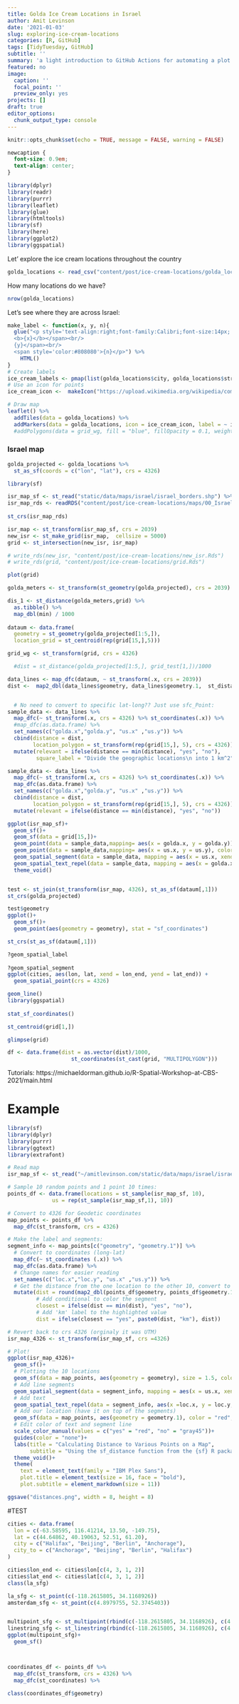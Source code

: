 ```yaml
---
title: Golda Ice Cream Locations in Israel
author: Amit Levinson
date: '2021-01-03'
slug: exploring-ice-cream-locations
categories: [R, GitHub]
tags: [TidyTuesday, GitHub]
subtitle: ''
summary: 'a light introduction to GitHub Actions for automating a plot of frequently used R packages.'
featured: no
image:
  caption: ''
  focal_point: ''
  preview_only: yes
projects: []
draft: true
editor_options: 
  chunk_output_type: console
---
```


```r
knitr::opts_chunk$set(echo = TRUE, message = FALSE, warning = FALSE)
```


```css
newcaption {
  font-size: 0.9em;
  text-align: center;
}
```

```r
library(dplyr)
library(readr)
library(purrr)
library(leaflet)
library(glue)
library(htmltools)
library(sf)
library(here)
library(ggplot2)
library(ggspatial)
```

Let' explore the ice cream locations throughout the country

```r
golda_locations <- read_csv("content/post/ice-cream-locations/golda_locations.csv")
```

How many locations do we have?

```r
nrow(golda_locations)
```

Let's see where they are across Israel:

```r
make_label <- function(x, y, n){
  glue("<p style='text-align:right;font-family:Calibri;font-size:14px;'>
  <b>{x}</b></span><br/>
  {y}</span><br/>
  <span style='color:#808080'>{n}</p>") %>% 
    HTML()
}
# Create labels
ice_cream_labels <- pmap(list(golda_locations$city, golda_locations$street,golda_locations$number), make_label)
# Use an icon for points
ice_cream_icon <-  makeIcon("https://upload.wikimedia.org/wikipedia/commons/2/2c/Ice-cream-solid.svg", iconWidth = 12, iconHeight = 16)

# Draw map
leaflet() %>% 
  addTiles(data = golda_locations) %>% 
  addMarkers(data = golda_locations, icon = ice_cream_icon, label = ~ ice_cream_labels)# %>% 
  #addPolygons(data = grid_wg, fill = "blue", fillOpacity = 0.1, weight = 0.3)
```

### Israel map

```r
golda_projected <- golda_locations %>% 
  st_as_sf(coords = c("lon", "lat"), crs = 4326)
```


```r
library(sf)

isr_map_sf <- st_read("static/data/maps/israel/israel_borders.shp") %>% st_transform(crs = 4326)
isr_map_rds <- readRDS("content/post/ice-cream-locations/maps/00_Israel_0_sf.rds")
  
st_crs(isr_map_rds)

isr_map <- st_transform(isr_map_sf, crs = 2039)
new_isr <- st_make_grid(isr_map,  cellsize = 5000)
grid <- st_intersection(new_isr, isr_map)

# write_rds(new_isr, "content/post/ice-cream-locations/new_isr.Rds")
# write_rds(grid, "content/post/ice-cream-locations/grid.Rds")

plot(grid)

golda_meters <- st_transform(st_geometry(golda_projected), crs = 2039)

dis_1 <- st_distance(golda_meters,grid) %>% 
  as.tibble() %>% 
  map_dbl(min) / 1000
  
dataum <- data.frame(
  geometry = st_geometry(golda_projected[1:5,]),
  location_grid = st_centroid(rep(grid[15,],5)))

grid_wg <- st_transform(grid, crs = 4326)

  #dist = st_distance(golda_projected[1:5,], grid_test[1,])/1000

data_lines <- map_dfc(dataum, ~ st_transform(.x, crs = 2039)) 
dist <-  map2_dbl(data_lines$geometry, data_lines$geometry.1,  st_distance)


  # No need to convert to specific lat-long?? Just use sfc_Point:
sample_data <- data_lines %>% 
  map_dfc(~ st_transform(.x, crs = 4326) %>% st_coordinates(.x)) %>% 
  #map_dfc(as.data.frame) %>% 
  set_names(c("golda.x","golda.y", "us.x" ,"us.y")) %>% 
  cbind(distance = dist,
        location_polygon = st_transform(rep(grid[15,], 5), crs = 4326)) %>% 
  mutate(relevant = ifelse(distance == min(distance), "yes", "no"),
         square_label = "Divide the geographic locations\n into 1 km^2")

sample_data <- data_lines %>% 
  map_dfc(~ st_transform(.x, crs = 4326) %>% st_coordinates(.x)) %>% 
  map_dfc(as.data.frame) %>% 
  set_names(c("golda.x","golda.y", "us.x" ,"us.y")) %>% 
  cbind(distance = dist,
        location_polygon = st_transform(rep(grid[15,], 5), crs = 4326)) %>% 
  mutate(relevant = ifelse(distance == min(distance), "yes", "no"))

ggplot(isr_map_sf)+
  geom_sf()+
  geom_sf(data = grid[15,])+
  geom_point(data = sample_data,mapping= aes(x = golda.x, y = golda.y))+
  geom_point(data = sample_data,mapping= aes(x = us.x, y = us.y), color = "red", size = 0.1)+
  geom_spatial_segment(data = sample_data, mapping = aes(x = us.x, xend = golda.x, y = us.y, yend = golda.y, color = relevant))+
  geom_spatial_text_repel(data = sample_data, mapping = aes(x = golda.x,  y = golda.y, label = paste0(round(distance/1000), "km")), crs = 4326, hjust = 0.5)+
  theme_void()


test <- st_join(st_transform(isr_map, 4326), st_as_sf(dataum[,1])) 
st_crs(golda_projected)

test$geometry  
ggplot()+
  geom_sf()+
  geom_point(aes(geometry = geometry), stat = "sf_coordinates")

st_crs(st_as_sf(dataum[,1]))

?geom_spatial_label
  
?geom_spatial_segment
ggplot(cities, aes(lon, lat, xend = lon_end, yend = lat_end)) +
  geom_spatial_point(crs = 4326)

geom_line()
library(ggspatial)
  
stat_sf_coordinates()

st_centroid(grid[1,])

glimpse(grid)

df <- data.frame(dist = as.vector(dist)/1000,
                    st_coordinates(st_cast(grid, "MULTIPOLYGON")))

```

Tutorials:
https://michaeldorman.github.io/R-Spatial-Workshop-at-CBS-2021/main.html

# Example
```r
library(sf)
library(dplyr)
library(purrr)
library(ggtext)
library(extrafont)

# Read map
isr_map_sf <- st_read("~/amitlevinson.com/static/data/maps/israel/israel_borders.shp")

# Sample 10 random points and 1 point 10 times:
points_df <- data.frame(locations = st_sample(isr_map_sf, 10),
              us = rep(st_sample(isr_map_sf,1), 10))

# Convert to 4326 for Geodetic coordinates
map_points <- points_df %>% 
  map_dfc(st_transform, crs = 4326)

# Make the label and segments:
segment_info <- map_points[c("geometry", "geometry.1")] %>% 
  # Convert to coordinates (long-lat)
  map_dfc(~ st_coordinates (.x)) %>% 
  map_dfc(as.data.frame) %>% 
  # Change names for easier reading
  set_names(c("loc.x","loc.y", "us.x" ,"us.y")) %>% 
  # Get the distance from the one location to the other 10, convert to Km and round it
  mutate(dist = round(map2_dbl(points_df$geometry, points_df$geometry.1, st_distance) / 1000, 0),
         # Add conditional to color the segment
         closest = ifelse(dist == min(dist), "yes", "no"),
         # Add 'km' label to the highlighted value
         dist = ifelse(closest == "yes", paste0(dist, "km"), dist))

# Revert back to crs 4326 (orginaly it was UTM)
isr_map_4326 <- st_transform(isr_map_sf, crs =4326)

# Plot!
ggplot(isr_map_4326)+
  geom_sf()+
  # Plotting the 10 locations
  geom_sf(data = map_points, aes(geometry = geometry), size = 1.5, color = "gray45")+
  # Add line segments
  geom_spatial_segment(data = segment_info, mapping = aes(x = us.x, xend = loc.x, y = us.y, yend = loc.y,  color = closest))+
  # Add text
  geom_spatial_text_repel(data = segment_info, aes(x =loc.x, y = loc.y, label = dist, color = closest), size = 5)+
  # Add our location (have it on top of the segments)
  geom_sf(data = map_points, aes(geometry = geometry.1), color = "red", size = 2)+
  # Edit color of text and segment line
  scale_color_manual(values = c("yes" = "red", "no" = "gray45"))+
  guides(color = "none")+
  labs(title = "Calculating Distance to Various Points on a Map",
       subtitle = "Using the sf_distance function from the {sf} R package we can calculate<br>distances from one set of points to another (many to many, one to many, etc).<br>Once we have all distances we can find the <span style='color:red'>nearest point.</span>")+
  theme_void()+
  theme(
    text = element_text(family = "IBM Plex Sans"),
    plot.title = element_text(size = 16, face = "bold"),
    plot.subtitle = element_markdown(size = 11))

ggsave("distances.png", width = 8, height = 8)
```


#TEST

```r
cities <- data.frame(
  lon = c(-63.58595, 116.41214, 13.50, -149.75),
  lat = c(44.64862, 40.19063, 52.51, 61.20),
  city = c("Halifax", "Beijing", "Berlin", "Anchorage"),
  city_to = c("Anchorage", "Beijing", "Berlin", "Halifax")
)

cities$lon_end <- cities$lon[c(4, 3, 1, 2)]
cities$lat_end <- cities$lat[c(4, 3, 1, 2)]
class(la_sfg)

la_sfg <- st_point(c(-118.2615805, 34.1168926))
amsterdam_sfg <- st_point(c(4.8979755, 52.3745403))


multipoint_sfg <- st_multipoint(rbind(c(-118.2615805, 34.1168926), c(4.8979755, 52.3745403)))
linestring_sfg <- st_linestring(rbind(c(-118.2615805, 34.1168926), c(4.8979755, 52.3745403)))
ggplot(multipoint_sfg)+
  geom_sf()



coordinates_df <- points_df %>% 
  map_dfc(st_transform, crs = 4326) %>% 
  map_dfc(st_coordinates) %>% 

class(coordinates_df$geometry)



```

